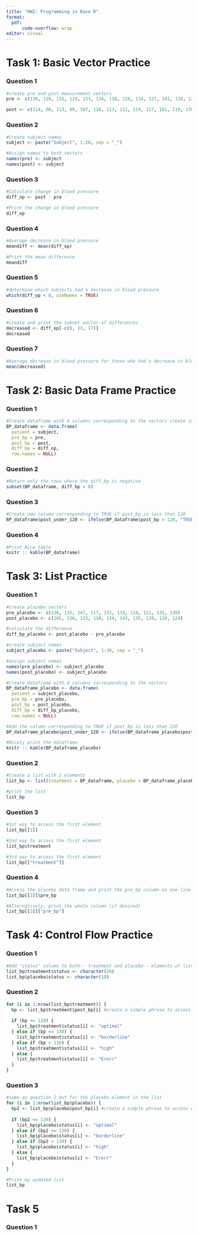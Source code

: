 ```yaml
---
title: "HW2: Programming in Base R"
format:
  pdf:
      code-overflow: wrap
editor: visual
---
```


# Task 1: Basic Vector Practice

### Question 1

```r
#create pre and post measurement vectors
pre <- c(130, 128, 116, 124, 133, 134, 118, 126, 114, 127, 141, 138, 128, 140, 137, 131, 120, 128, 139, 135)

post <- c(114, 98, 113, 99, 107, 116, 113, 111, 119, 117, 101, 119, 130, 122, 106, 106, 124, 102, 117, 113)
```

### Question 2

```r
#Create subject names
subject <- paste("Subject", 1:20, sep = "_")

#Assign names to both vectors
names(pre) <- subject
names(post) <- subject

```
### Question 3
```r
#Calculate change in blood pressure
diff_op <- post - pre

#Print the change in blood pressure
diff_op
```
### Question 4

```r
#Average decrease in blood pressure
meandiff <- mean(diff_op)

#Print the mean difference
meandiff
```
### Question 5

```r
#determine which subjects had a decrease in blood pressure
which(diff_op < 0, useNames = TRUE)
```

### Question 6

```r
#create and print the subset vector of differences
decreased <- diff_op[-c(9, 13, 17)]
decreased
```

### Question 7

```r
#Average decrease in blood pressure for those who had a decrease in blood pressure post-treatment
mean(decreased)
```


# Task 2: Basic Data Frame Practice

### Question 1

```r
#Create dataframe with 4 columns corresponding to the vectors create in Task 1
BP_dataframe <- data.frame(
  patient = subject, 
  pre_bp = pre, 
  post_bp = post, 
  diff_bp = diff_op,
  row.names = NULL)
```

### Question 2

```r
#Return only the rows where the diff_bp is negative
subset(BP_dataframe, diff_bp < 0)
```

### Question 3

```r
#Create new column corresponding to TRUE if post_bp is less than 120
BP_dataframe$post_under_120 <- ifelse(BP_dataframe$post_bp < 120, "TRUE", "FALSE")
```

### Question 4

```r

#Print Nice table
knitr :: kable(BP_dataframe)
```

# Task 3: List Practice

### Question 1

```r
#Create placebo vectors
pre_placebo <- c(138, 135, 147, 117, 152, 134, 114, 121, 131, 130)
post_placebo <- c(105, 136, 123, 130, 134, 143, 135, 139, 120, 124)

#calculate the difference
diff_bp_placebo <- post_placebo - pre_placebo

#create subject names
subject_placebo <- paste("Subject", 1:10, sep = "_")

#assign subject names
names(pre_placebo) <- subject_placebo
names(post_placebo) <- subject_placebo

#Create dataframe with 4 columns corresponding to the vectors
BP_dataframe_placebo <- data.frame(
  patient = subject_placebo, 
  pre_bp = pre_placebo, 
  post_bp = post_placebo, 
  diff_bp = diff_bp_placebo,
  row.names = NULL)

#Add the column corresponding to TRUE if post_bp is less than 120
BP_dataframe_placebo$post_under_120 <- ifelse(BP_dataframe_placebo$post_bp < 120, "TRUE", "FALSE")

#Nicely print the dataframe
knitr :: kable(BP_dataframe_placebo)
```

### Question 2

```r
#Create a list with 2 elements
list_bp <- list(treatment = BP_dataframe, placebo = BP_dataframe_placebo)

#print the list
list_bp
```

### Question 3

```r
#1st way to access the first element
list_bp[[1]]

#2nd way to access the first element
list_bp$treatment

#3rd way to access the first element
list_bp[["treatment"]]
```

### Question 4

```r
#Access the placebo data frame and print the pre_bp column on one line
list_bp[[2]]$pre_bp

#Alternatively, print the whole column (if desired)
list_bp[[2]]["pre_bp"]
```

# Task 4: Control Flow Practice

### Question 1

```r
#Add "status" column to both-- treatment and placebo-- elements of list_bp
list_bp$treatment$status <- character(20)
list_bp$placebo$status <- character(10)
```

### Question 2

```r
for (i in 1:nrow(list_bp$treatment)) {
  bp <- list_bp$treatment$post_bp[i] #create a simple phrase to access each element of post_bp in treatment
  
  if (bp <= 120) {
    list_bp$treatment$status[i] <- "optimal"
  } else if (bp <= 130) {
    list_bp$treatment$status[i] <- "borderline"
  } else if (bp > 130) {
    list_bp$treatment$status[i] <- "high"
  } else {
    list_bp$treatment$status[i] <- "Erorr"
  }
}
```

### Question 3

```r
#same as question 2 but for the placebo element in the list
for (i in 1:nrow(list_bp$placebo)) {
  bp2 <- list_bp$placebo$post_bp[i] #create a simple phrase to access each element of post_bp in placebo
  
  if (bp2 <= 120) {
    list_bp$placebo$status[i] <- "optimal"
  } else if (bp2 <= 130) {
    list_bp$placebo$status[i] <- "borderline"
  } else if (bp2 > 130) {
    list_bp$placebo$status[i] <- "high"
  } else {
    list_bp$placebo$status[i] <- "Erorr"
  }
}

#Print my updated list
list_bp
```

# Task 5

### Question 1

```r

```

